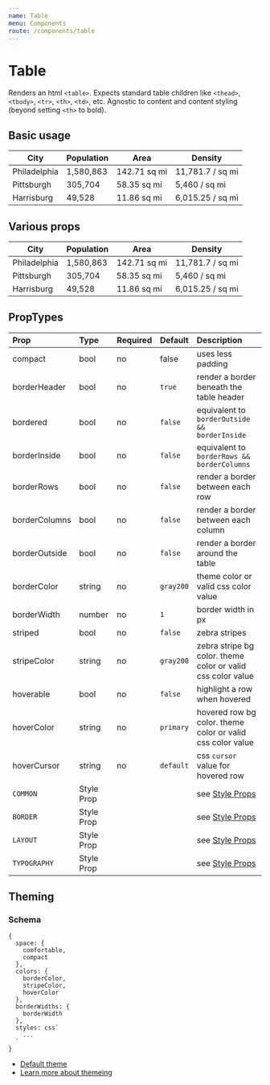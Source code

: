 ```yaml
---
name: Table
menu: Components
route: /components/table
---
```



# Table

Renders an html `<table>`. Expects standard table children like `<thead>`,
`<tbody>`, `<tr>`, `<th>`, `<td>`, etc. Agnostic to content and content
styling (beyond setting `<th>` to bold).

## Basic usage

<Playground>
    <Table>
        <thead>
            <tr>
                <th>City</th>
                <th>Population</th>
                <th>Area</th>
                <th>Density</th>
            </tr>
        </thead>
        <tbody>
            <tr>
                <td>Philadelphia</td>
                <td>1,580,863</td>
                <td>142.71 sq mi</td>
                <td>11,781.7 / sq mi</td>
            </tr>
            <tr>
                <td>Pittsburgh</td>
                <td>305,704</td>
                <td>58.35 sq mi</td>
                <td>5,460 / sq mi</td>
            </tr>
            <tr>
                <td>Harrisburg</td>
                <td>49,528</td>
                <td>11.86 sq mi</td>
                <td>6,015.25 / sq mi</td>
            </tr>
        </tbody>
    </Table>
</Playground>

## Various props

<Playground>
    <Table compact striped hoverable borderInside>
        <thead>
            <tr>
                <th>City</th>
                <th>Population</th>
                <th>Area</th>
                <th>Density</th>
            </tr>
        </thead>
        <tbody>
            <tr>
                <td>Philadelphia</td>
                <td>1,580,863</td>
                <td>142.71 sq mi</td>
                <td>11,781.7 / sq mi</td>
            </tr>
            <tr>
                <td>Pittsburgh</td>
                <td>305,704</td>
                <td>58.35 sq mi</td>
                <td>5,460 / sq mi</td>
            </tr>
            <tr>
                <td>Harrisburg</td>
                <td>49,528</td>
                <td>11.86 sq mi</td>
                <td>6,015.25 / sq mi</td>
            </tr>
        </tbody>
    </Table>
</Playground>

## PropTypes

| Prop | Type | Required | Default | Description |
|:-----|:-----|:---------|:--------|:------------|
| compact | bool | no | false | uses less padding |
| borderHeader | bool | no | `true` | render a border beneath the table header |
| bordered | bool | no | `false` | equivalent to `borderOutside && borderInside`|
| borderInside | bool | no | `false` | equivalent to `borderRows && borderColumns` |
| borderRows | bool | no | `false` | render a border between each row |
| borderColumns | bool | no | `false` | render a border between each column |
| borderOutside | bool | no | `false` | render a border around the table |
| borderColor | string | no | `gray200` | theme color or valid css color value  |
| borderWidth | number | no | `1` | border width in px |
| striped | bool | no | `false` | zebra stripes |
| stripeColor | string | no | `gray200` | zebra stripe bg color. theme color or valid css color value |
| hoverable | bool | no | `false` | highlight a row when hovered |
| hoverColor | string | no | `primary` | hovered row bg color. theme color or valid css color value |
| hoverCursor | string | no | `default` | css `cursor` value for hovered row |
| `COMMON` | Style Prop |  |  | see [Style Props](/style-props) |
| `BORDER` | Style Prop |  |  | see [Style Props](/style-props) |
| `LAYOUT` | Style Prop |  |  | see [Style Props](/style-props) |
| `TYPOGRAPHY` | Style Prop |  |  | see [Style Props](/style-props) |


## Theming

### Schema
```
{
  space: {
    comfortable,
    compact
  },
  colors: {
    borderColor,
    stripeColor,
    hoverColor
  },
  borderWidths: {
    borderWidth
  },
  styles: css`
    ...
  `
}
```

- [Default theme](https://github.com/raster-foundry/blasterjs/tree/master/packages/core/theme/components/table)
- [Learn more about themeing](#)
